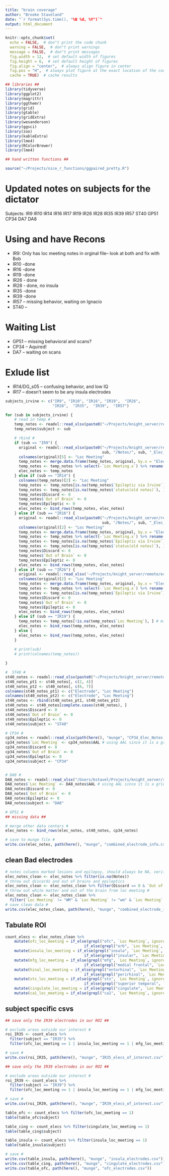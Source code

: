 ```yaml
---
title: "brain coverage"
author: "Brooke Staveland"
date: "`r format(Sys.time(), "%B %d, %Y")`"
output: html_document
---
```


```r
knitr::opts_chunk$set(
  echo = FALSE,  # don"t print the code chunk
  warning = FALSE,  # don"t print warnings
  message = FALSE,  # don"t print messages
  fig.width = 12,  # set default width of figures
  fig.height = 6,  # set default height of figures
  fig.align = "center",  # always align figure in center
  fig.pos = "H",  # always plot figure at the exact location of the code chunk
  cache = TRUE)  # cache results

## libraries ##
library(tidyverse)
library(ggplot2)
library(magrittr)
library(ggthemr)
library(grid)
library(gtable)
library(gridExtra)
library(wesanderson)
library(ggsci)
library(zoo)
library(kableExtra)
library(lme4)
library(RColorBrewer)
library(lme4)

## hand written functions ##

source("~/Projects/nice_r_functions/ggpaired_pretty.R")

```

# Updated notes on subjects for the dictator

Subjects: IR9  IR10  IR14  IR16  IR17  IR19  IR26  IR28  IR35  IR39  IR57 ST40 GP51 CP34 DA7 DA8

# Using and have Recons
* IR9: Only has loc meeting notes in orginal file-- look at both and fix with Bob
* IR10 -done
* IR16 -done
* IR19 -done
* IR26 - done
* IR28 - done, no insula
* IR35 -done
* IR39 -done
* IR57 -- missing behavior, waiting on Ignacio
* ST40 -- 

# Waiting List

* GP51 -- missing behavioral and scans?
* CP34 -- Aquired!
* DA7  -- waiting on scans

# Exlude list

* IR14/DG_s05 -- confusing behavior, and low IQ
* IR17 -- doesn't seem to be any insula electrodes


```r

subjects_irvine <- c("IR9", "IR10", "IR16", "IR19",  "IR26",
                     "IR28",  "IR35",  "IR39",  "IR57")

for (sub in subjects_irvine) {
    # read in temp #
    temp_notes <- readxl::read_xlsx(paste0("~/Projects/knight_server/remote/ecog/DATA_FOLDER/Irvine/", sub, "/Notes/", sub, "_Elec_Notes.xlsx"))
    temp_notes$subject <- sub

    # rbind #
    if (sub == "IR9") {
      original <- readxl::read_xlsx(paste0("~/Projects/knight_server/remote/ecog/DATA_FOLDER/Irvine/",
                                           sub, "/Notes/", sub, "_Elec_Notes_original.xlsx"))
      colnames(original)[5] <- "Loc Meeting"
      temp_notes <- merge.data.frame(temp_notes, original, by.x = "Electrode", by.y = "contact")
      temp_notes <- temp_notes %>% select(-`Loc Meeting.x`) %>% rename(`Loc Meeting` = `Loc Meeting.y`)
      elec_notes <- temp_notes
    } else if (sub == "IR14") {
      colnames(temp_notes)[2] <- "Loc Meeting"
      temp_notes <- temp_notes[is.na(temp_notes$`Epileptic via Irvine`), ] # we want only blanks here, same as below
      temp_notes <- temp_notes[is.na(temp_notes$`status(old notes)`), ]
      temp_notes$Discard <- 0
      temp_notes$`Out of Brain` <- 0
      temp_notes$Epileptic <- 0
      elec_notes <- bind_rows(temp_notes, elec_notes)
    } else if (sub == "IR16") {
      original <- readxl::read_xlsx(paste0("~/Projects/knight_server/remote/ecog/DATA_FOLDER/Irvine/",
                                           sub, "/Notes/", sub, "_Elec_Notes_old.xlsx"))
      colnames(original)[2] <- "Loc Meeting"
      temp_notes <- merge.data.frame(temp_notes, original, by.x = "Electrode", by.y = "contact")
      temp_notes <- temp_notes %>% select(-`Loc Meeting.x`) %>% rename(`Loc Meeting` = `Loc Meeting.y`)
      temp_notes <- temp_notes[is.na(temp_notes$`Epileptic via Irvine`), ] # we want only blanks here, same as below
      temp_notes <- temp_notes[is.na(temp_notes$`status(old notes)`), ]
      temp_notes$Discard <- 0
      temp_notes$`Out of Brain` <- 0
      temp_notes$Epileptic <- 0
      elec_notes <- bind_rows(temp_notes, elec_notes)
    } else if (sub == "IR26") {
      original <- readxl::read_xlsx('~/Projects/knight_server/remote/ecog/DATA_FOLDER/Irvine/IR26/Notes/IR26_Elec_Notes(old).xlsx')
      colnames(original)[2] <- "Loc Meeting"
      temp_notes <- merge.data.frame(temp_notes, original, by.x = "Electrode", by.y = "contact")
      temp_notes <- temp_notes %>% select(-`Loc Meeting.x`) %>% rename(`Loc Meeting` = `Loc Meeting.y`)
      temp_notes <- temp_notes[is.na(temp_notes$`Epileptic via Irvine`), ] # we want only blanks here, same as below
      temp_notes$Discard <- 0
      temp_notes$`Out of Brain` <- 0
      temp_notes$Epileptic <- 0
      elec_notes <- bind_rows(temp_notes, elec_notes)  
    } else if (sub == "IR19") {
      temp_notes <- temp_notes[!is.na(temp_notes$`Loc Meeting`), ] # missing some localization data, Richard to fix, but for now exclude
      elec_notes <- bind_rows(temp_notes, elec_notes)
    } else {  
      elec_notes <- bind_rows(temp_notes, elec_notes)
    }
    
    # print(sub)
    # print(colnames(temp_notes))

}

#  ST40 #
st40_notes <- readxl::read_xlsx(paste0("~/Projects/knight_server/remote/ecog/DATA_FOLDER/Stanford/ST40/Notes/ST40_elecs_notes_Bob_meeting_2016_02_18.xlsx"))
st40_notes_pt1 <- st40_notes[, c(2, 4)]
st40_notes_pt2 <- st40_notes[, c(6, 7)]
colnames(st40_notes_pt1) <- c("Electrode", "Loc Meeting")
colnames(st40_notes_pt2) <- c("Electrode", "Loc Meeting")
st40_notes <- rbind(st40_notes_pt1, st40_notes_pt2)
st40_notes <- st40_notes[complete.cases(st40_notes), ]
st40_notes$Discard <- 0
st40_notes$`Out of Brain` <- 0
st40_notes$Epileptic <- 0
st40_notes$subject <- "ST40"

# CP34 #
cp34_notes <- readxl::read_xlsx(path(here(), "munge", "CP34_Elec_Notes.xlsx"))
cp34_notes$`Loc Meeting` <- cp34_notes$AAL # using AAL since it is a grid case
cp34_notes$Discard <- 0
cp34_notes$`Out of Brain` <- 0
cp34_notes$Epileptic <- 0
cp34_notes$subject <- "CP34"


# DA8 #
DA8_notes <- readxl::read_xlsx("/Users/bstavel/Projects/knight_server/remote/ecog/DATA_FOLDER/Davis/DA8/Notes/DA8_Elec_Notes_localized.xlsx")
DA8_notes$`Loc Meeting` <- DA8_notes$AAL # using AAL since it is a grid case
DA8_notes$Discard <- 0
DA8_notes$`Out of Brain` <- 0
DA8_notes$Epileptic <- 0
DA8_notes$subject <- "DA8"

# GP51 #
## missing data ##

# merge other data centers #
elec_notes <- bind_rows(elec_notes, st40_notes, cp34_notes)

# save to munge file #
write.csv(elec_notes, path(here(), "munge", "combined_electrode_info.csv"))

```

## clean Bad electrodes

```r

# notes columns marked lesions and epilepsy, should always be NA, verified on March 17 #
elec_notes_clean <- elec_notes %>% filter(is.na(Notes))
# throw out discards and out of brains and epileptics
elec_notes_clean <- elec_notes_clean %>% filter(Discard == 0 & `Out of Brain` == 0 & Epileptic == 0)
# throw out white matter and out of the brain from loc meeting #
elec_notes_clean <- elec_notes_clean %>% 
  filter(`Loc Meeting` != "WM" & `Loc Meeting` != "wm" & `Loc Meeting` != "out" & `Loc Meeting` != "out of brain" & `Loc Meeting` != "ventricle")
# save clean data #
write.csv(elec_notes_clean, path(here(), "munge", "combined_electrode_info_cleaned.csv"))

```


## Tabulate ROI


```r

count_elecs <- elec_notes_clean %>%
    mutate(ofc_loc_meeting = if_else(grepl("ofc", `Loc Meeting`, ignore.case = T), 1, 
                                   if_else(grepl("orb", `Loc Meeting`, ignore.case = T), 1, 0))) %>%
    mutate(insula_loc_meeting = if_else(grepl("insula", `Loc Meeting`, ignore.case = T), 1, 
                                   if_else(grepl("insular", `Loc Meeting`, ignore.case = T), 1, 0))) %>%
    mutate(mfg_loc_meeting = if_else(grepl("mfg", `Loc Meeting`, ignore.case = T), 1, 
                                   if_else(grepl("medial frontal", `Loc Meeting`, ignore.case = T), 1, 0))) %>%
    mutate(hinal_loc_meeting = if_else(grepl("entorhinal", `Loc Meeting`, ignore.case = T), 1, 
                                   if_else(grepl("perirhinal", `Loc Meeting`, ignore.case = T), 1, 0))) %>%
    mutate(sts_loc_meeting = if_else(grepl("sts", `Loc Meeting`, ignore.case = T), 1, 
                                   if_else(grepl("superior temporal", `Loc Meeting`, ignore.case = T), 1, 0))) %>%
    mutate(cingulate_loc_meeting = if_else(grepl("cingulate", `Loc Meeting`, ignore.case = T), 1, 0)) %>%
    mutate(ca1_loc_meeting = if_else(grepl("ca1", `Loc Meeting`, ignore.case = T), 1, 0))


```

## subject specific csvs 

```r
## save only the IR39 electrodes in our ROI ##

# exclude areas outside our interest #
roi_IR35 <- count_elecs %>%
  filter(subject == "IR35") %>%
  filter(ofc_loc_meeting == 1 | insula_loc_meeting == 1 | mfg_loc_meeting == 1 | hinal_loc_meeting == 1 | sts_loc_meeting == 1 | cingulate_loc_meeting == 1 | ca1_loc_meeting == 1 )

# save #
write.csv(roi_IR35, path(here(), "munge", "IR35_elecs_of_interest.csv"))
```

```r

## save only the IR39 electrodes in our ROI ##

# exclude areas outside our interest #
roi_IR39 <- count_elecs %>%
  filter(subject == "IR39") %>%
  filter(ofc_loc_meeting == 1 | insula_loc_meeting == 1 | mfg_loc_meeting == 1 | hinal_loc_meeting == 1 | sts_loc_meeting == 1 | cingulate_loc_meeting == 1 | ca1_loc_meeting == 1 )

# save #
write.csv(roi_IR39, path(here(), "munge", "IR39_elecs_of_interest.csv"))
```

```r

table_ofc <- count_elecs %>% filter(ofc_loc_meeting == 1)
table(table_ofc$subject)

table_cing <- count_elecs %>% filter(cingulate_loc_meeting == 1)
table(table_cing$subject)

table_insula <- count_elecs %>% filter(insula_loc_meeting == 1)
table(table_insula$subject)

# save #
write.csv(table_insula, path(here(), "munge", "insula_electrodes.csv"))
write.csv(table_cing, path(here(), "munge", "cingulate_electrodes.csv"))
write.csv(table_ofc, path(here(), "munge", "ofc_electrodes.csv"))
```


